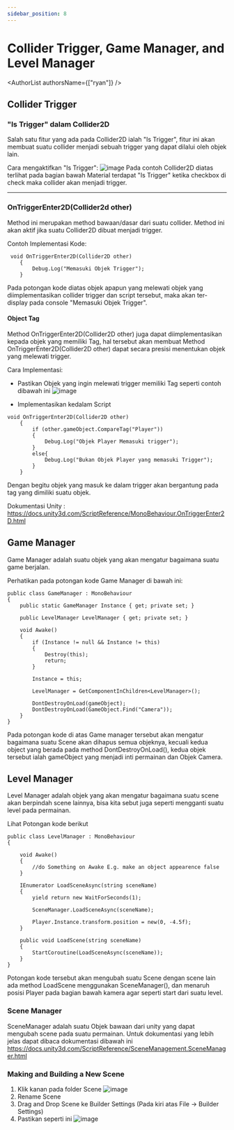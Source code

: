 ```yaml
---
sidebar_position: 8
---
```


# Collider Trigger, Game Manager, and Level Manager


<AuthorList authorsName={["ryan"]} />

## Collider Trigger

### "Is Trigger" dalam Collider2D
Salah satu fitur yang ada pada Collider2D ialah "Is Trigger", fitur ini akan membuat suatu collider menjadi sebuah trigger yang dapat dilalui oleh objek lain.

Cara mengaktifkan "Is Trigger":
![image](https://hackmd.io/_uploads/Bkc3bn7-yl.png)
Pada contoh Collider2D diatas terlihat pada bagian bawah Material terdapat "Is Trigger" ketika checkbox di check maka collider akan menjadi trigger.

---
### OnTriggerEnter2D(Collider2d other)
Method ini merupakan method bawaan/dasar dari suatu collider. Method ini akan aktif jika suatu Collider2D dibuat menjadi trigger.

Contoh Implementasi Kode:
```csharp=
 void OnTriggerEnter2D(Collider2D other)
    {
        Debug.Log("Memasuki Objek Trigger");
    }
```
Pada potongan kode diatas objek apapun yang melewati objek yang diimplementasikan collider trigger dan script tersebut, maka akan ter-display pada console "Memasuki Objek Trigger".

#### Object Tag
Method OnTriggerEnter2D(Collider2D other) juga dapat diimplementasikan kepada objek yang memiliki Tag, hal tersebut akan membuat Method OnTriggerEnter2D(Collider2D other) dapat secara presisi menentukan objek yang melewati trigger.

Cara Implementasi:

- Pastikan Objek yang ingin melewati trigger memiliki Tag seperti contoh dibawah ini
![image](https://hackmd.io/_uploads/HkwcV37Zkl.png)

- Implementasikan kedalam Script
```csharp=
void OnTriggerEnter2D(Collider2D other)
    {
        if (other.gameObject.CompareTag("Player"))
        {
            Debug.Log("Objek Player Memasuki trigger");
        }
        else{
            Debug.Log("Bukan Objek Player yang memasuki Trigger");
        }
    }
```
Dengan begitu objek yang masuk ke dalam trigger akan bergantung pada tag yang dimiliki suatu objek.

Dokumentasi Unity : https://docs.unity3d.com/ScriptReference/MonoBehaviour.OnTriggerEnter2D.html

## Game Manager
Game Manager adalah suatu objek yang akan mengatur bagaimana suatu game berjalan.

Perhatikan pada potongan kode Game Manager di bawah ini:
```csharp=
public class GameManager : MonoBehaviour
{
    public static GameManager Instance { get; private set; }

    public LevelManager LevelManager { get; private set; }

    void Awake()
    {
        if (Instance != null && Instance != this)
        {
            Destroy(this);
            return;
        }

        Instance = this;

        LevelManager = GetComponentInChildren<LevelManager>();

        DontDestroyOnLoad(gameObject);
        DontDestroyOnLoad(GameObject.Find("Camera"));
    }
}
```

Pada potongan kode di atas Game manager tersebut akan mengatur bagaimana suatu Scene akan dihapus semua objeknya, kecuali kedua object yang berada pada method DontDestroyOnLoad(), kedua objek tersebut ialah gameObject yang menjadi inti permainan dan Objek Camera.


## Level Manager
Level Manager adalah objek yang akan mengatur bagaimana suatu scene akan berpindah scene lainnya, bisa kita sebut juga seperti mengganti suatu level pada permainan.

Lihat Potongan kode berikut
```csharp=
public class LevelManager : MonoBehaviour
{

    void Awake()
    {
        //do Something on Awake E.g. make an object appearence false
    }

    IEnumerator LoadSceneAsync(string sceneName)
    {
        yield return new WaitForSeconds(1);

        SceneManager.LoadSceneAsync(sceneName);

        Player.Instance.transform.position = new(0, -4.5f);
    }

    public void LoadScene(string sceneName)
    {
        StartCoroutine(LoadSceneAsync(sceneName));
    }
}
```
Potongan kode tersebut akan mengubah suatu Scene dengan scene lain ada method LoadScene menggunakan SceneManager(), dan menaruh posisi Player pada bagian bawah kamera agar seperti start dari suatu level.

### Scene Manager
SceneManager adalah suatu Objek bawaan dari unity yang dapat mengubah scene pada suatu permainan. Untuk dokumentasi yang lebih jelas dapat dibaca dokumentasi dibawah ini
https://docs.unity3d.com/ScriptReference/SceneManagement.SceneManager.html

### Making and Building a New Scene
1. Klik kanan pada folder Scene
![image](https://hackmd.io/_uploads/B1JhT27bkx.png)
2. Rename Scene
3. Drag and Drop Scene ke Builder Settings (Pada kiri atas File -> Builder Settings)
4. Pastikan seperti ini
![image](https://hackmd.io/_uploads/B1-b03mZkg.png)
